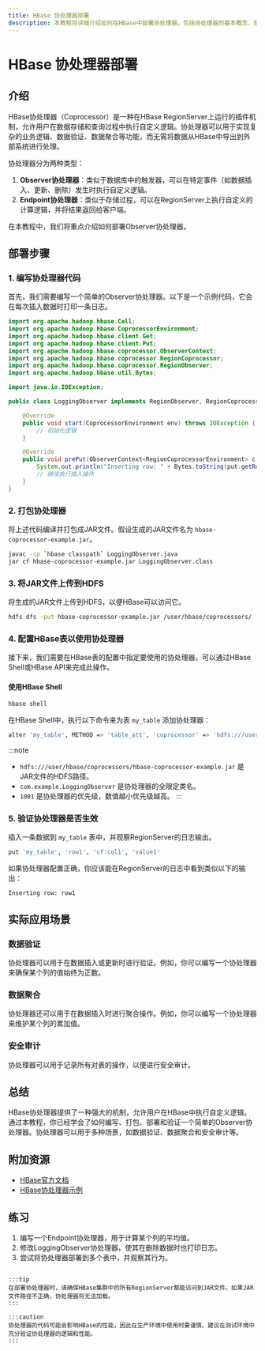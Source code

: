 ```yaml
---
title: HBase 协处理器部署
description: 本教程将详细介绍如何在HBase中部署协处理器，包括协处理器的基本概念、部署步骤以及实际应用场景。
---
```


# HBase 协处理器部署

## 介绍

HBase协处理器（Coprocessor）是一种在HBase RegionServer上运行的插件机制，允许用户在数据存储和查询过程中执行自定义逻辑。协处理器可以用于实现复杂的业务逻辑、数据验证、数据聚合等功能，而无需将数据从HBase中导出到外部系统进行处理。

协处理器分为两种类型：
1. **Observer协处理器**：类似于数据库中的触发器，可以在特定事件（如数据插入、更新、删除）发生时执行自定义逻辑。
2. **Endpoint协处理器**：类似于存储过程，可以在RegionServer上执行自定义的计算逻辑，并将结果返回给客户端。

在本教程中，我们将重点介绍如何部署Observer协处理器。

## 部署步骤

### 1. 编写协处理器代码

首先，我们需要编写一个简单的Observer协处理器。以下是一个示例代码，它会在每次插入数据时打印一条日志。

```java
import org.apache.hadoop.hbase.Cell;
import org.apache.hadoop.hbase.CoprocessorEnvironment;
import org.apache.hadoop.hbase.client.Get;
import org.apache.hadoop.hbase.client.Put;
import org.apache.hadoop.hbase.coprocessor.ObserverContext;
import org.apache.hadoop.hbase.coprocessor.RegionCoprocessor;
import org.apache.hadoop.hbase.coprocessor.RegionObserver;
import org.apache.hadoop.hbase.util.Bytes;

import java.io.IOException;

public class LoggingObserver implements RegionObserver, RegionCoprocessor {

    @Override
    public void start(CoprocessorEnvironment env) throws IOException {
        // 初始化逻辑
    }

    @Override
    public void prePut(ObserverContext<RegionCoprocessorEnvironment> c, Put put, WALEdit edit, Durability durability) throws IOException {
        System.out.println("Inserting row: " + Bytes.toString(put.getRow()));
        // 继续执行插入操作
    }
}
```

### 2. 打包协处理器

将上述代码编译并打包成JAR文件。假设生成的JAR文件名为 `hbase-coprocessor-example.jar`。

```bash
javac -cp `hbase classpath` LoggingObserver.java
jar cf hbase-coprocessor-example.jar LoggingObserver.class
```

### 3. 将JAR文件上传到HDFS

将生成的JAR文件上传到HDFS，以便HBase可以访问它。

```bash
hdfs dfs -put hbase-coprocessor-example.jar /user/hbase/coprocessors/
```

### 4. 配置HBase表以使用协处理器

接下来，我们需要在HBase表的配置中指定要使用的协处理器。可以通过HBase Shell或HBase API来完成此操作。

#### 使用HBase Shell

```bash
hbase shell
```

在HBase Shell中，执行以下命令来为表 `my_table` 添加协处理器：

```bash
alter 'my_table', METHOD => 'table_att', 'coprocessor' => 'hdfs:///user/hbase/coprocessors/hbase-coprocessor-example.jar|com.example.LoggingObserver|1001'
```

:::note
- `hdfs:///user/hbase/coprocessors/hbase-coprocessor-example.jar` 是JAR文件的HDFS路径。
- `com.example.LoggingObserver` 是协处理器的全限定类名。
- `1001` 是协处理器的优先级，数值越小优先级越高。
:::

### 5. 验证协处理器是否生效

插入一条数据到 `my_table` 表中，并观察RegionServer的日志输出。

```bash
put 'my_table', 'row1', 'cf:col1', 'value1'
```

如果协处理器配置正确，你应该能在RegionServer的日志中看到类似以下的输出：

```
Inserting row: row1
```

## 实际应用场景

### 数据验证

协处理器可以用于在数据插入或更新时进行验证。例如，你可以编写一个协处理器来确保某个列的值始终为正数。

### 数据聚合

协处理器还可以用于在数据插入时进行聚合操作。例如，你可以编写一个协处理器来维护某个列的累加值。

### 安全审计

协处理器可以用于记录所有对表的操作，以便进行安全审计。

## 总结

HBase协处理器提供了一种强大的机制，允许用户在HBase中执行自定义逻辑。通过本教程，你已经学会了如何编写、打包、部署和验证一个简单的Observer协处理器。协处理器可以用于多种场景，如数据验证、数据聚合和安全审计等。

## 附加资源

- [HBase官方文档](https://hbase.apache.org/book.html)
- [HBase协处理器示例](https://github.com/apache/hbase/tree/master/hbase-examples/src/main/java/org/apache/hadoop/hbase/coprocessor/example)

## 练习

1. 编写一个Endpoint协处理器，用于计算某个列的平均值。
2. 修改LoggingObserver协处理器，使其在删除数据时也打印日志。
3. 尝试将协处理器部署到多个表中，并观察其行为。
```

:::tip
在部署协处理器时，请确保HBase集群中的所有RegionServer都能访问到JAR文件。如果JAR文件路径不正确，协处理器将无法加载。
:::

:::caution
协处理器的代码可能会影响HBase的性能，因此在生产环境中使用时要谨慎。建议在测试环境中充分验证协处理器的逻辑和性能。
:::